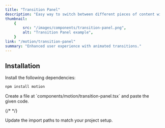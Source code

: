```yaml
---
title: "Transition Panel"
description: "Easy way to switch between different pieces of content with enter and exit animations."
thumbnail:
    {
        src: "/images/components/transition-panel.png",
        alt: "Transition Panel example",
    }
link: "/motion/transition-panel"
summary: "Enhanced user experience with animated transitions."
---
```


<ComponentPreview name="transition-panel-demo" />

## Installation

<Steps>
<Step>
Install the following dependencies:
</Step>

```bash 
npm install motion
```

<Step>
    Create a file at `components/motion/transition-panel.tsx` and paste the
    given code.
</Step>

{/* <CollapsibleSource name="transition-panel" /> */}

<Step>Update the import paths to match your project setup.</Step>

</Steps>
